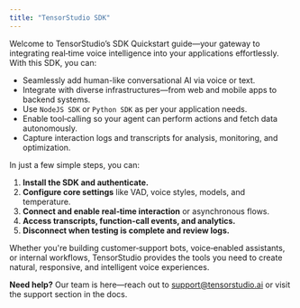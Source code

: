 ```yaml
---
title: "TensorStudio SDK"
---
```


Welcome to TensorStudio’s SDK Quickstart guide—your gateway to integrating real‑time voice intelligence into your applications effortlessly. With this SDK, you can:

- Seamlessly add human-like conversational AI via voice or text.
- Integrate with diverse infrastructures—from web and mobile apps to backend systems.
- Use `NodeJS SDK` or `Python SDK` as per your application needs.
- Enable tool‑calling so your agent can perform actions and fetch data autonomously.
- Capture interaction logs and transcripts for analysis, monitoring, and optimization.


In just a few simple steps, you can:

1. **Install the SDK and authenticate.**
2. **Configure core settings** like VAD, voice styles, models, and temperature.
3. **Connect and enable real‑time interaction** or asynchronous flows.
4. **Access transcripts, function‑call events, and analytics.**
5. **Disconnect when testing is complete and review logs.**

Whether you're building customer‑support bots, voice‑enabled assistants, or internal workflows, TensorStudio provides the tools you need to create natural, responsive, and intelligent voice experiences.

**Need help?** Our team is here—reach out to [support@tensorstudio.ai](mailto:support@tensorstudio.ai) or visit the support section in the docs.